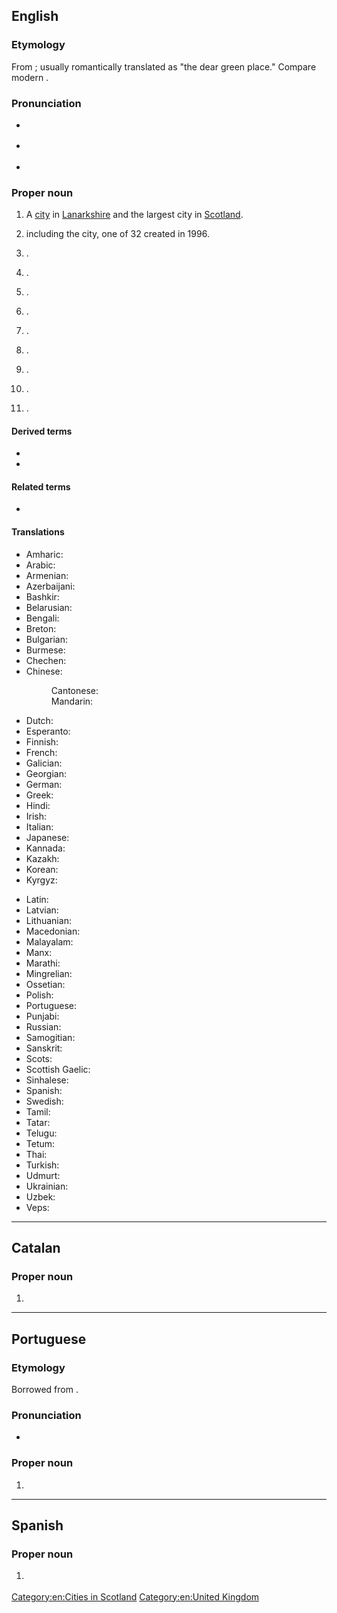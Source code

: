 ==English==

===Etymology===
From {{der|en|cel-bry-pro|*glas cu||green hollow}}; usually romantically translated as "the dear green place." Compare modern {{cog|gd|Glaschu}}.

===Pronunciation===
* {{a|RP}} {{IPA|en|/ˈɡlɑːz.ɡəʊ/|/ˈɡlæz.ɡəʊ/}}
* {{a|GA}} {{IPA|en|/ˈɡlæz.ɡoʊ/}}
* {{a|Scotland}} {{IPA|en|/ˈɡlaz.ɡo/|qual2=dialectally/locally|/ˈɡlez.ɡə/|/ˈɡles.kə/}}

===Proper noun===
{{wikipedia}}
{{en-proper noun}}

# A [[city]] in [[Lanarkshire]] and the largest city in [[Scotland]].
# {{place|en|council area|cc/Scotland}} including the city, one of 32 created in 1996.
# {{place|en|census-designated place|s/Delaware}}.
# {{place|en|village|s/Illinois}}.
# {{place|en|city/county seat|co/Barren County|s/Kentucky}}.
# {{place|en|city|s/Missouri}}.
# {{place|en|city/county seat|co/Valley County|s/Montana}}.
# {{place|en|borough|s/Pennsylvania}}.
# {{place|en|town|s/Virginia}}.
# {{place|en|town|s/West Virginia}}.
# {{place|en|settlement|c/Suriname}}.

====Derived terms====
* {{l|en|New Glasgow}}
* {{l|en|Port Glasgow}}

====Related terms====
* {{l|en|Glaswegian}}

====Translations====
{{trans-top|the city Glasgow}}
* Amharic: {{t|am|ግላዝጎ}}
* Arabic: {{t|ar|غْلَاسْكُو|m}}
* Armenian: {{t+|hy|Գլազգո}}
* Azerbaijani: {{t|az|Qlazqo}}
* Bashkir: {{t|ba|Гла́зго}}
* Belarusian: {{t|be|Глазга|f}}
* Bengali: {{t|bn|গ্লাসগো}}
* Breton: {{t|br|Glasc'ho}}
* Bulgarian: {{t|bg|Глазгоу|m}}
* Burmese: {{t|my|[[ဂလပ်စဂိုး]][[မြို့]]}}
* Chechen: {{t|ce|Глазго}}
* Chinese:
*: Cantonese: {{t|yue|格拉斯哥|tr=gaak3 laai1 si1 go1}}
*: Mandarin: {{t+|cmn|格拉斯哥|tr=Gélāsīgē|sc=Hani}}
* Dutch: {{t|nl|Glasgow}}
* Esperanto: {{t|eo|Glasgovo}}
* Finnish: {{t+|fi|Glasgow}}
* French: {{t+|fr|Glasgow|f}}
* Galician: {{t|gl|Glasgow}}
* Georgian: {{t|ka|გლაზგო}}
* German: {{t+|de|Glasgow|n}}
* Greek: {{t+|el|Γλασκώβη}}
* Hindi: {{t|hi|ग्लासगो}}
* Irish: {{t|ga|Glaschú|m}}
* Italian: {{t|it|Glasgow}}
* Japanese: {{t|ja|グラスゴー|tr=Gurasugō}}
* Kannada: {{t|kn|ಗ್ಲ್ಯಾಸ್ಗೋ}}
* Kazakh: {{t|kk|Глазго}}
* Korean: {{t|ko|^글래스고}}
* Kyrgyz: {{t|ky|Глазго}}
{{trans-mid}}
* Latin: {{t|la|Glasgovia}}
* Latvian: {{t|lv|Glāzgova|f}}
* Lithuanian: {{t|lt|Glazgas|m}}
* Macedonian: {{t|mk|Глазгов}}
* Malayalam: {{t|ml|ഗ്ലാസ്ഗോ}}
* Manx: {{t|gv|Glaschu|m}}
* Marathi: {{t|mr|ग्लासगो}}
* Mingrelian: {{t|xmf|გლაზგო}}
* Ossetian: {{t|os|Глазго}}
* Polish: {{t+|pl|Glasgow|n}}
* Portuguese: {{t+|pt|Glasgow}}
* Punjabi: {{t|pa|ਗਲਾਸਗੋ}}
* Russian: {{t+|ru|Гла́зго|m}}
* Samogitian: {{t|sgs|Glazgos}}
* Sanskrit: {{t|sa|ग्लास्गो}}
* Scots: {{t|sco|Glesca}}
* Scottish Gaelic: {{t|gd|Glaschu}}
* Sinhalese: {{t|si|ග්ලාස්ගෝ}}
* Spanish: {{t+|es|Glasgow}}
* Swedish: {{t|sv|Glasgow}}
* Tamil: {{t|ta|கிளாஸ்கோ}}
* Tatar: {{t|tt|Glazgo}}
* Telugu: {{t|te|గ్లాస్గో}}
* Tetum: {{t|tet|Glázgua}}
* Thai: {{t|th|กลาสโกว์|tr=glàat-goh}}
* Turkish: {{t|tr|Glasgow}}
* Udmurt: {{t|udm|Глазго}}
* Ukrainian: {{t|uk|Глазго|m}}
* Uzbek: {{t|uz|Glazgo}}
* Veps: {{t|vep|Glazgo}}
{{trans-bottom}}

[[Category:en:Cities in Scotland]]
[[Category:en:United Kingdom]]

----

==Catalan==

===Proper noun===
{{ca-proper noun|m}}

# {{l|en|Glasgow}}

----

==Portuguese==

===Etymology===
Borrowed from {{bor|pt|en|Glasgow}}.

===Pronunciation===
* {{a|Brazil}} {{IPA|pt|/ˈɡlaz.ɡow/}}

===Proper noun===
{{pt-proper noun|f}}

# {{place|pt|city|c/Scotland|t1=Glasgow}}

----

==Spanish==
{{wikipedia|lang=es}}

===Proper noun===
{{es-proper noun}}

# {{l|en|Glasgow}} {{gloss|the city Glasgow}}